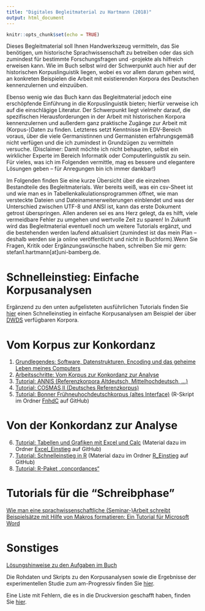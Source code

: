 ```yaml
---
title: "Digitales Begleitmaterial zu Hartmann (2018)"
output: html_document
---
```


```r
knitr::opts_chunk$set(echo = TRUE)
```


Dieses Begleitmaterial soll Ihnen Handwerkszeug vermitteln, das Sie benötigen, um historische Sprachwissenschaft zu betreiben oder das sich zumindest für bestimmte Forschungsfragen und -projekte als hilfreich erweisen kann. Wie im Buch selbst wird der Schwerpunkt auch hier auf der historischen Korpuslinguistik liegen, wobei es vor allem darum gehen wird, an konkreten Beispielen die Arbeit mit existierenden Korpora des Deutschen kennenzulernen und einzuüben.

Ebenso wenig wie das Buch kann das Begleitmaterial jedoch eine erschöpfende Einführung in die Korpuslinguistik bieten; hierfür verweise ich auf die einschlägige Literatur. Der Schwerpunkt liegt vielmehr darauf, die spezifischen Herausforderungen in der Arbeit mit historischen Korpora kennenzulernen und außerdem ganz praktische Zugänge zur Arbeit mit (Korpus-)Daten zu finden. Letzteres setzt Kenntnisse im EDV-Bereich voraus, über die viele Germanistinnen und Germanisten erfahrungsgemäß nicht verfügen und die ich zumindest in Grundzügen zu vermitteln versuche. (Disclaimer: Damit möchte ich nicht behaupten, selbst ein wirklicher Experte im Bereich Informatik oder Computerlinguistik zu sein. Für vieles, was ich im Folgenden vermittle, mag es bessere und elegantere Lösungen geben – für Anregungen bin ich immer dankbar!)

Im Folgenden finden Sie eine kurze Übersicht über die einzelnen Bestandteile des Begleitmaterials. Wer bereits weiß, was ein csv-Sheet ist und wie man es in Tabellenkalkulationsprogrammen öffnet, wie man versteckte Dateien und Dateinamenerweiterungen einblendet und was der Unterschied zwischen UTF-8 und ANSI ist, kann das erste Dokument getrost überspringen. Allen anderen sei es ans Herz gelegt, da es hilft, viele vermeidbare Fehler zu umgehen und wertvolle Zeit zu sparen!
In Zukunft wird das Begleitmaterial eventuell noch um weitere Tutorials ergänzt, und die bestehenden werden laufend aktualisiert (zumindest ist das mein Plan – deshalb werden sie ja online veröffentlicht und nicht in Buchform).Wenn Sie Fragen, Kritik oder Ergänzungswünsche haben, schreiben Sie mir gern: stefan1.hartmann[at]uni-bamberg.de.

# Schnelleinstieg: Einfache Korpusanalysen
Ergänzend zu den unten aufgelisteten ausführlichen Tutorials finden Sie <a href="https://empirical-linguistics.github.io/korpus-schnelleinstieg/" target="_blank">hier</a> einen Schnelleinstieg in einfache Korpusanalysen am Beispiel der über <a href="https://www.dwds.de/" target="_blank">DWDS</a> verfügbaren Korpora.

# Vom Korpus zur Konkordanz
1.	<a href="https://hartmast.github.io/sprachgeschichte/begleitmaterial/01-Grundlegendes.pdf" target="_blank">Grundlegendes: Software, Datenstrukturen, Encoding und das geheime Leben meines Computers</a>
2.	<a href="https://hartmast.github.io/sprachgeschichte/begleitmaterial/02-Arbeitsschritte.pdf" target="_blank">Arbeitsschritte: Vom Korpus zur Konkordanz zur Analyse</a>
3.	<a href="https://hartmast.github.io/sprachgeschichte/begleitmaterial/03-ANNIS.pdf" target="_blank">Tutorial: ANNIS (Referenzkorpora Altdeutsch, Mittelhochdeutsch, ...)</a>
4.	<a href="https://hartmast.github.io/sprachgeschichte/begleitmaterial/04-CosmasII_Tutorial.pdf">Tutorial: COSMAS II (Deutsches Referenzkorpus)</a>
5.	<a href="https://hartmast.github.io/sprachgeschichte/begleitmaterial/05-FnhdC.pdf" target="_blank">Tutorial: Bonner Frühneuhochdeutschkorpus (altes Interface)</a> (R-Skript im Ordner <a href="https://github.com/hartmast/sprachgeschichte/tree/master/begleitmaterial/FnhdC" target="_blank">FnhdC</a> auf GitHub)

# Von der Konkordanz zur Analyse
6.	<a href="https://hartmast.github.io/sprachgeschichte/begleitmaterial/06-Tabellen%20und%20Grafiken%20mit%20Excel%20und%20Calc.pdf" target="_blank">Tutorial: Tabellen und Grafiken mit Excel und Calc</a> (Material dazu im Ordner <a href="https://github.com/hartmast/sprachgeschichte/tree/master/begleitmaterial/Excel_Einstieg" target="_blank">Excel_Einstieg</a> auf GitHub)
7.	<a href="https://hartmast.github.io/sprachgeschichte/begleitmaterial/07-Schnelleinstieg%20in%20R.pdf" target="_blank"> Tutorial: Schnelleinstieg in R</a> (Material dazu im Ordner <a href="https://github.com/hartmast/sprachgeschichte/tree/master/begleitmaterial/R_Einstieg" target="_blank">R_Einstieg</a> auf GitHub)
8.	<a href="https://hartmast.github.io/sprachgeschichte/begleitmaterial/08-concordances.pdf" target="_blank">Tutorial: R-Paket „concordances“</a>

# Tutorials für die "Schreibphase"
<a href="https://hartmast.github.io/sprachgeschichte/begleitmaterial/hausarbeiten.pdf">Wie man eine sprachwissenschaftliche (Seminar-)Arbeit schreibt</a>
<a href="https://hartmast.github.io/sprachgeschichte/begleitmaterial/Beispielsa%CC%88tze%20mit%20Hilfe%20von%20Makros%20formatieren.pdf">Beispielsätze mit Hilfe von Makros formatieren: Ein Tutorial für Microsoft Word</a>

# Sonstiges
<a href="https://hartmast.github.io/sprachgeschichte/begleitmaterial/loesungshinweise.pdf" target="_blank">Lösungshinweise zu den Aufgaben im Buch</a>

Die Rohdaten und Skripts zu den Korpusanalysen sowie die Ergebnisse der experimentellen Studie zum am-Progressiv finden Sie <a href="https://github.com/hartmast/sprachgeschichte/tree/master/korpusanalysen" target="_blank">hier</a>.

Eine Liste mit Fehlern, die es in die Druckversion geschafft haben, finden Sie <a href="https://hartmast.github.io/sprachgeschichte/begleitmaterial/Errata.pdf" target="_blank">hier</a>.